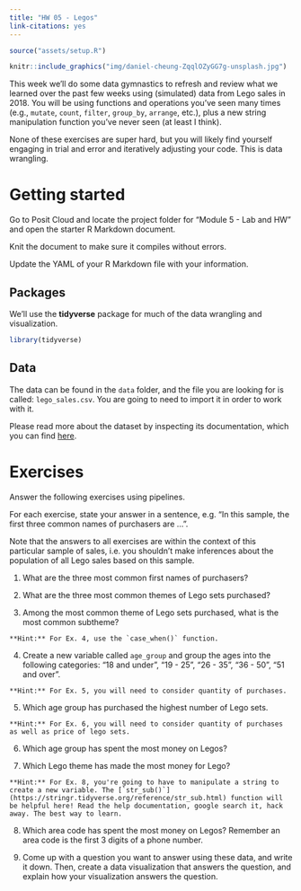 ```yaml
---
title: "HW 05 - Legos"
link-citations: yes
---
```


```r
source("assets/setup.R")
```

```r
knitr::include_graphics("img/daniel-cheung-ZqqlOZyGG7g-unsplash.jpg")
```

This week we'll do some data gymnastics to refresh and review what we learned over the past few weeks using (simulated) data from Lego sales in 2018. You will be using functions and operations you've seen many times (e.g., `mutate`, `count`, `filter`, `group_by`, `arrange`, etc.), plus a new string manipulation function you've never seen (at least I think). 

None of these exercises are super hard, but you will likely find yourself engaging in trial and error and iteratively adjusting your code. This is data wrangling.  

# Getting started

Go to Posit Cloud and locate the project folder for "Module 5 - Lab and HW" and open the starter R Markdown document.

Knit the document to make sure it compiles without errors.

Update the YAML of your R Markdown file with your information.

## Packages

We'll use the **tidyverse** package for much of the data wrangling and visualization.

```r
library(tidyverse)
```

## Data

The data can be found in the `data` folder, and the file you are looking for is called:  `lego_sales.csv`. You are going to need to import it in order to work with it. 

Please read more about the dataset by inspecting its documentation, which you can find [here](https://rstudio-education.github.io/dsbox/reference/lego_sales.html).

# Exercises

Answer the following exercises using pipelines.

For each exercise, state your answer in a sentence, e.g. "In this sample, the first three common names of purchasers are ...".

Note that the answers to all exercises are within the context of this particular sample of sales, i.e. you shouldn't make inferences about the population of all Lego sales based on this sample.

1.  What are the three most common first names of purchasers?

2.  What are the three most common themes of Lego sets purchased?

3.  Among the most common theme of Lego sets purchased, what is the most common subtheme?

```marginfigure
**Hint:** For Ex. 4, use the `case_when()` function.
```

4.  Create a new variable called `age_group` and group the ages into the following categories: "18 and under", "19 - 25", "26 - 35", "36 - 50", "51 and over".

```marginfigure
**Hint:** For Ex. 5, you will need to consider quantity of purchases.
```

5.  Which age group has purchased the highest number of Lego sets.

```marginfigure
**Hint:** For Ex. 6, you will need to consider quantity of purchases as well as price of lego sets.
```

6.  Which age group has spent the most money on Legos?

7.  Which Lego theme has made the most money for Lego?

```marginfigure
**Hint:** For Ex. 8, you're going to have to manipulate a string to create a new variable. The [`str_sub()`](https://stringr.tidyverse.org/reference/str_sub.html) function will be helpful here! Read the help documentation, google search it, hack away. The best way to learn. 
```

8.  Which area code has spent the most money on Legos?
    Remember an area code is the first 3 digits of a phone number.

9.  Come up with a question you want to answer using these data, and write it down.
    Then, create a data visualization that answers the question, and explain how your visualization answers the question.
